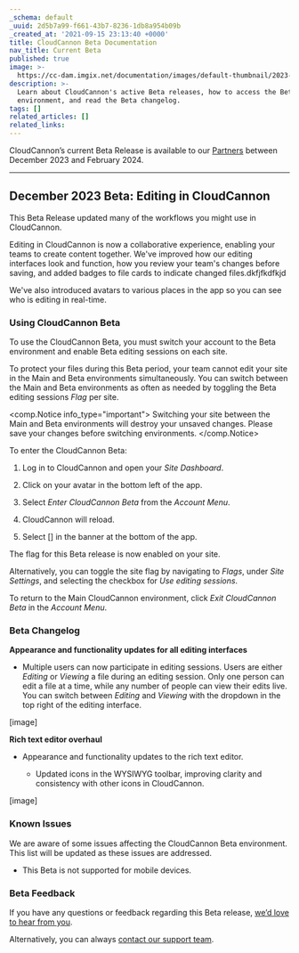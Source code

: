 ```yaml
---
_schema: default
_uuid: 2d5b7a99-f661-43b7-8236-1db8a954b09b
_created_at: '2021-09-15 23:13:40 +0000'
title: CloudCannon Beta Documentation
nav_title: Current Beta
published: true
image: >-
  https://cc-dam.imgix.net/documentation/images/default-thumbnail/2023-Q4/CloudCannon-Documentation-Thumbnail.png
description: >-
  Learn about CloudCannon's active Beta releases, how to access the Beta
  environment, and read the Beta changelog.
tags: []
related_articles: []
related_links:
---
```

CloudCannon’s current Beta Release is available to our [Partners](https://cloudcannon.com/partner-program/) between December 2023 and February 2024.

---

## December 2023 Beta: Editing in CloudCannon

This Beta Release updated many of the workflows you might use in CloudCannon.

Editing in CloudCannon is now a collaborative experience, enabling your teams to create content together. We've improved how our editing interfaces look and function, how you review your team's changes before saving, and added badges to file cards to indicate changed files.dkfjfkdfkjd

We've also introduced avatars to various places in the app so you can see who is editing in real-time.

### Using CloudCannon Beta

To use the CloudCannon Beta, you must switch your account to the Beta environment and enable Beta editing sessions on each site.

To protect your files during this Beta period, your team cannot edit your site in the Main and Beta environments simultaneously. You can switch between the Main and Beta environments as often as needed by toggling the Beta editing sessions *Flag* per site.

<comp.Notice info_type="important">
  Switching your site between the Main and Beta environments will destroy your unsaved changes. Please save your changes before switching environments.
</comp.Notice>

To enter the CloudCannon Beta:

1. Log in to CloudCannon and open your *Site Dashboard*.

2. Click on your avatar in the bottom left of the app.

3. Select *Enter CloudCannon Beta* from the *Account Menu*.

4. CloudCannon will reload.

5. Select \[\] in the banner at the bottom of the app.

The flag for this Beta release is now enabled on your site.

Alternatively, you can toggle the site flag by navigating to *Flags*, under *Site Settings*, and selecting the checkbox for *Use editing sessions*.

To return to the Main CloudCannon environment, click *Exit CloudCannon Beta* in the *Account Menu*.

### Beta Changelog

**Appearance and functionality updates for all editing interfaces**

* Multiple users can now participate in editing sessions. Users are either *<span class="notion-enable-hover">Editing</span>* or *<span class="notion-enable-hover">Viewing</span>* a file during an editing session. Only one person can edit a file at a time, while any number of people can view their edits live. <span class="discussion-id-4163166f-1d86-40dd-b387-fbacd13d8cef notion-enable-hover">You can switch between </span>*<span class="discussion-id-4163166f-1d86-40dd-b387-fbacd13d8cef notion-enable-hover">Editing</span>*<span class="discussion-id-4163166f-1d86-40dd-b387-fbacd13d8cef notion-enable-hover"> and </span>*<span class="discussion-id-4163166f-1d86-40dd-b387-fbacd13d8cef notion-enable-hover">Viewing</span>*<span class="discussion-id-4163166f-1d86-40dd-b387-fbacd13d8cef notion-enable-hover"> with the dropdown in the top right of the editing interface.</span>

\[image\]

**Rich text editor overhaul**

* Appearance and functionality updates to the rich text editor.

  * Updated icons in the WYSIWYG toolbar, improving clarity and consistency with other icons in CloudCannon.

\[image\]

### Known Issues

We are aware of some issues affecting the CloudCannon Beta environment. This list will be updated as these issues are addressed.

* This Beta is not supported for mobile devices.

### Beta Feedback

If you have any questions or feedback regarding this Beta release, [we’d love to hear from you](https://forms.gle/1irbni8qYSNCEDDC8).

Alternatively, you can always [contact our support team](/support/).